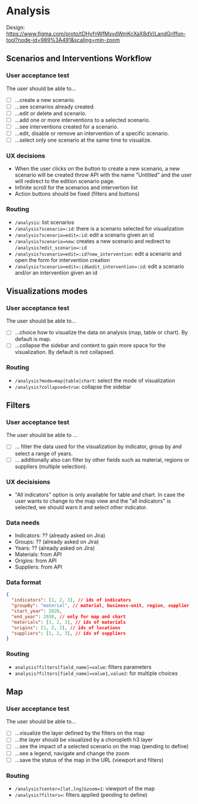 
<Meta title="Docs/Analysis" />

# Analysis

Design: https://www.figma.com/proto/tDHyfnWfMsydWmKcXaX8dV/LandGriffon-tool?node-id=989%3A491&scaling=min-zoom

## Scenarios and Interventions Workflow

### User acceptance test

The user should be able to...

- [ ] ...create a new scenario.
- [ ] ...see scenarios already created.
- [ ] ...edit or delete and scenario.
- [ ] ...add one or more interventions to a selected scenario.
- [ ] ...see interventions created for a scenario.
- [ ] ...edit, disable or remove an intervention of a specific scenario.
- [ ] ...select only one scenario at the same time to visualize.

### UX decisions

* When the user clicks on the button to create a new scenario, a new scenario will be created throw API with the name "Untitled" and the user will redirect to the edition scenario page.
* Infinite scroll for the scenarios and intervertion list
* Action buttons should be fixed (filters and buttons)

### Routing

* `/analysis`: list scenarios
* `/analysis?scenario=:id`: there is a scenario selected for visualization
* `/analysis?scenario=edit=:id`: edit a scenario given an id
* `/analysis?scenario=new`: creates a new scenario and redirect to `/analysis?edit_scenario=:id`
* `/analysis?scenario=edit=:id?new_intervention`: edit a scenario and open the form for intervention creation
* `/analysis?scenario=edit=:id&edit_intervention=:id`: edit a scenario and/or an intervention given an id

## Visualizations modes

### User acceptance test

The user should be able to...

- [ ] ...choice how to visualize the data on analysis (map, table or chart). By default is map.
- [ ] ...collapse the sidebar and content to gain more space for the visualization. By default is not collapsed.

### Routing

* `/analysis?mode=map|table|chart`: select the mode of visualization
* `/analysis?collapsed=true`: collapse the sidebar

## Filters

### User acceptance test

The user should be able to ...

 - [ ] ... filter the data used for the visualization by indicator, group by and select a range of years.
 - [ ] ... additionally also can filter by other fields such as material, regions or suppliers (multiple selection).

### UX decisisions

* "All indicators" option is only available for table and chart. In case the user wants to change to the map view and the "all indicators" is selected, we should warn it and select other indicator.

### Data needs

* Indicators: ?? (already asked on Jira)
* Groups: ?? (already asked on Jira)
* Years: ?? (already asked on Jira)
* Materials: from API
* Origins: from API
* Suppliers: from API

### Data format

```json
{
  "indicators": [1, 2, 3], // ids of indicators
  "groupBy": "material", // material, business-unit, region, supplier
  "start_year": 2020,
  "end_year": 2030, // only for map and chart
  "materials": [1, 2, 3], // ids of materials
  "origins": [1, 2, 3], // ids of locations
  "suppliers": [1, 2, 3], // ids of suppliers
}
```

### Routing

* `analysis?filters[field_name]=value`: filters parameters
* `analysis?filters[field_name]=value1,value2`: for multiple choices

## Map

### User acceptance test

The user should be able to...

- [ ] ...visualize the layer defined by the filters on the map
- [ ] ...the layer should be visualized by a choropleth h3 layer
- [ ] ...see the impact of a selected scenario on the map (pending to define)
- [ ] ...see a legend, navigate and change the zoom
- [ ] ...save the status of the map in the URL (viewport and filters)

### Routing

* `/analysis?center=[lat,lng]&zoom=1`: viewport of the map
* `/analysis?filters=`: filters applied (pending to define)
